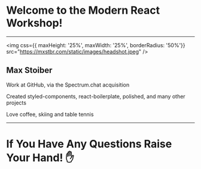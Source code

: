 # Welcome to the Modern React Workshop!

---

<img css={{ maxHeight: '25%', maxWidth: '25%', borderRadius: '50%'}}
 src="https://mxstbr.com/static/images/headshot.jpeg" />

## Max Stoiber

Work at GitHub, via the Spectrum.chat acquisition

Created styled-components, react-boilerplate, polished, and many other projects

Love coffee, skiing and table tennis

---

# If You Have Any Questions Raise Your Hand! ✋
